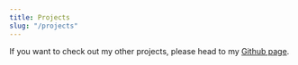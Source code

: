 ```yaml
---
title: Projects
slug: "/projects"
---
```


If you want to check out my other projects, please head to my [Github page](https://github.com/lara-isak).
